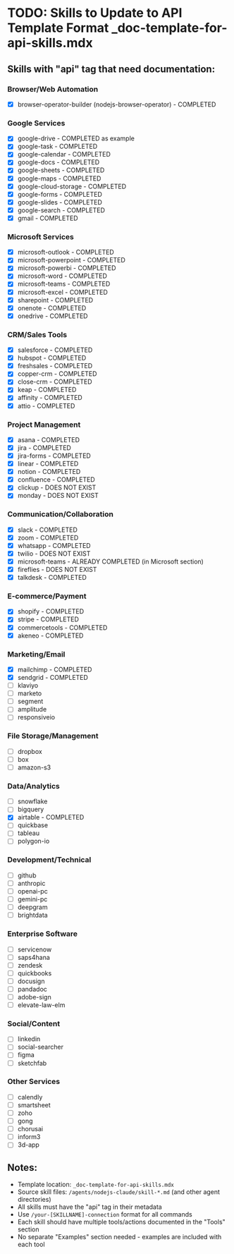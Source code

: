# TODO: Skills to Update to API Template Format _doc-template-for-api-skills.mdx

## Skills with "api" tag that need documentation:

### Browser/Web Automation
- [x] browser-operator-builder (nodejs-browser-operator) - COMPLETED

### Google Services
- [x] google-drive - COMPLETED as example
- [x] google-task - COMPLETED
- [x] google-calendar - COMPLETED
- [x] google-docs - COMPLETED
- [x] google-sheets - COMPLETED
- [x] google-maps - COMPLETED
- [x] google-cloud-storage - COMPLETED
- [x] google-forms - COMPLETED
- [x] google-slides - COMPLETED
- [x] google-search - COMPLETED
- [x] gmail - COMPLETED

### Microsoft Services
- [x] microsoft-outlook - COMPLETED
- [x] microsoft-powerpoint - COMPLETED
- [x] microsoft-powerbi - COMPLETED
- [x] microsoft-word - COMPLETED
- [x] microsoft-teams - COMPLETED
- [x] microsoft-excel - COMPLETED
- [x] sharepoint - COMPLETED
- [x] onenote - COMPLETED
- [x] onedrive - COMPLETED

### CRM/Sales Tools
- [x] salesforce - COMPLETED
- [x] hubspot - COMPLETED
- [x] freshsales - COMPLETED
- [x] copper-crm - COMPLETED
- [x] close-crm - COMPLETED
- [x] keap - COMPLETED
- [x] affinity - COMPLETED
- [x] attio - COMPLETED

### Project Management
- [x] asana - COMPLETED
- [x] jira - COMPLETED
- [x] jira-forms - COMPLETED
- [x] linear - COMPLETED
- [x] notion - COMPLETED
- [x] confluence - COMPLETED
- [x] clickup - DOES NOT EXIST
- [x] monday - DOES NOT EXIST

### Communication/Collaboration
- [x] slack - COMPLETED
- [x] zoom - COMPLETED
- [x] whatsapp - COMPLETED
- [x] twilio - DOES NOT EXIST
- [x] microsoft-teams - ALREADY COMPLETED (in Microsoft section)
- [x] fireflies - DOES NOT EXIST
- [x] talkdesk - COMPLETED

### E-commerce/Payment
- [x] shopify - COMPLETED
- [x] stripe - COMPLETED
- [x] commercetools - COMPLETED
- [x] akeneo - COMPLETED

### Marketing/Email
- [x] mailchimp - COMPLETED
- [x] sendgrid - COMPLETED
- [ ] klaviyo
- [ ] marketo
- [ ] segment
- [ ] amplitude
- [ ] responsiveio

### File Storage/Management
- [ ] dropbox
- [ ] box
- [ ] amazon-s3

### Data/Analytics
- [ ] snowflake
- [ ] bigquery
- [x] airtable - COMPLETED
- [ ] quickbase
- [ ] tableau
- [ ] polygon-io

### Development/Technical
- [ ] github
- [ ] anthropic
- [ ] openai-pc
- [ ] gemini-pc
- [ ] deepgram
- [ ] brightdata

### Enterprise Software
- [ ] servicenow
- [ ] saps4hana
- [ ] zendesk
- [ ] quickbooks
- [ ] docusign
- [ ] pandadoc
- [ ] adobe-sign
- [ ] elevate-law-elm

### Social/Content
- [ ] linkedin
- [ ] social-searcher
- [ ] figma
- [ ] sketchfab

### Other Services
- [ ] calendly
- [ ] smartsheet
- [ ] zoho
- [ ] gong
- [ ] chorusai
- [ ] inform3
- [ ] 3d-app

## Notes:
- Template location: `_doc-template-for-api-skills.mdx`
- Source skill files: `/agents/nodejs-claude/skill-*.md` (and other agent directories)
- All skills must have the "api" tag in their metadata
- Use `/your-[SKILLNAME]-connection` format for all commands
- Each skill should have multiple tools/actions documented in the "Tools" section
- No separate "Examples" section needed - examples are included with each tool

